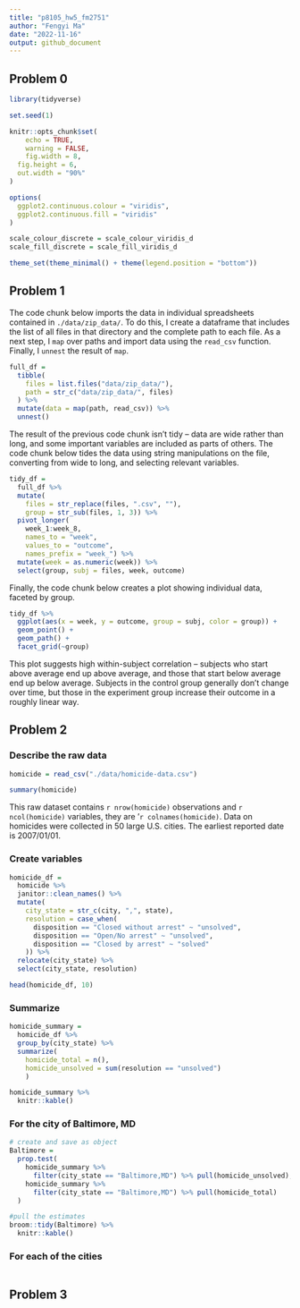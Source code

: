 ```yaml
---
title: "p8105_hw5_fm2751"
author: "Fengyi Ma"
date: "2022-11-16"
output: github_document
---
```


## Problem 0

```r
library(tidyverse)

set.seed(1)

knitr::opts_chunk$set(
	echo = TRUE,
	warning = FALSE,
	fig.width = 8, 
  fig.height = 6,
  out.width = "90%"
)

options(
  ggplot2.continuous.colour = "viridis",
  ggplot2.continuous.fill = "viridis"
)

scale_colour_discrete = scale_colour_viridis_d
scale_fill_discrete = scale_fill_viridis_d

theme_set(theme_minimal() + theme(legend.position = "bottom"))
```

## Problem 1

The code chunk below imports the data in individual spreadsheets contained in `./data/zip_data/`. To do this, I create a dataframe that includes the list of all files in that directory and the complete path to each file. As a next step, I `map` over paths and import data using the `read_csv` function. Finally, I `unnest` the result of `map`.

```r
full_df = 
  tibble(
    files = list.files("data/zip_data/"),
    path = str_c("data/zip_data/", files)
  ) %>% 
  mutate(data = map(path, read_csv)) %>% 
  unnest()
```

The result of the previous code chunk isn't tidy -- data are wide rather than long, and some important variables are included as parts of others. The code chunk below tides the data using string manipulations on the file, converting from wide to long, and selecting relevant variables. 

```r
tidy_df = 
  full_df %>% 
  mutate(
    files = str_replace(files, ".csv", ""),
    group = str_sub(files, 1, 3)) %>% 
  pivot_longer(
    week_1:week_8,
    names_to = "week",
    values_to = "outcome",
    names_prefix = "week_") %>% 
  mutate(week = as.numeric(week)) %>% 
  select(group, subj = files, week, outcome)
```

Finally, the code chunk below creates a plot showing individual data, faceted by group. 

```r
tidy_df %>% 
  ggplot(aes(x = week, y = outcome, group = subj, color = group)) + 
  geom_point() + 
  geom_path() + 
  facet_grid(~group)
```

This plot suggests high within-subject correlation -- subjects who start above average end up above average, and those that start below average end up below average. Subjects in the control group generally don't change over time, but those in the experiment group increase their outcome in a roughly linear way. 


## Problem 2

### Describe the raw data

```r
homicide = read_csv("./data/homicide-data.csv")

summary(homicide)
```

This raw dataset contains `r nrow(homicide)` observations and `r ncol(homicide)` variables, they are '`r colnames(homicide)`. Data on homicides were collected in 50 large U.S. cities. The earliest reported date is 2007/01/01.

### Create variables

```r
homicide_df = 
  homicide %>% 
  janitor::clean_names() %>%
  mutate(
    city_state = str_c(city, ",", state),
    resolution = case_when(
      disposition == "Closed without arrest" ~ "unsolved",
      disposition == "Open/No arrest" ~ "unsolved",
      disposition == "Closed by arrest" ~ "solved"
    )) %>% 
  relocate(city_state) %>% 
  select(city_state, resolution)

head(homicide_df, 10)
```

### Summarize

```r
homicide_summary =
  homicide_df %>% 
  group_by(city_state) %>% 
  summarize(
    homicide_total = n(),
    homicide_unsolved = sum(resolution == "unsolved")
    )

homicide_summary %>% 
  knitr::kable()
```

### For the city of Baltimore, MD

```r
# create and save as object
Baltimore = 
  prop.test(
    homicide_summary %>% 
      filter(city_state == "Baltimore,MD") %>% pull(homicide_unsolved),
    homicide_summary %>% 
      filter(city_state == "Baltimore,MD") %>% pull(homicide_total)
  ) 

#pull the estimates
broom::tidy(Baltimore) %>% 
  knitr::kable()
```

### For each of the cities

```r

```



## Problem 3